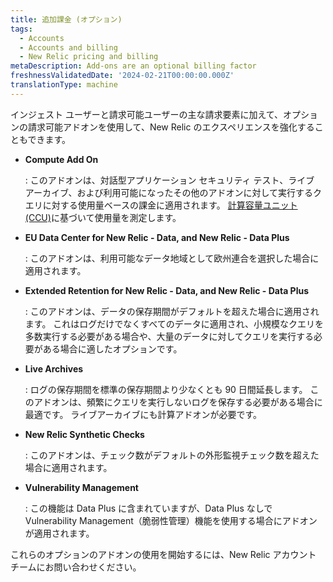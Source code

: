 ```yaml
---
title: 追加課金 (オプション)
tags:
  - Accounts
  - Accounts and billing
  - New Relic pricing and billing
metaDescription: Add-ons are an optional billing factor
freshnessValidatedDate: '2024-02-21T00:00:00.000Z'
translationType: machine
---
```


インジェスト ユーザーと請求可能ユーザーの主な請求要素に加えて、オプションの請求可能アドオンを使用して、New Relic のエクスペリエンスを強化することもできます。

* <DNT>**Compute Add On**</DNT>

  : このアドオンは、対話型アプリケーション セキュリティ テスト、ライブ アーカイブ、および利用可能になったその他のアドオンに対して実行するクエリに対する使用量ベースの課金に適用されます。 [計算容量ユニット (CCU)](/docs/licenses/license-information/product-definitions/new-relic-one-pricing-definitions#compute-capacity-unit)に基づいて使用量を測定します。

* <DNT>**EU Data Center for New Relic - Data, and New Relic - Data Plus**</DNT>

  : このアドオンは、利用可能なデータ地域として欧州連合を選択した場合に適用されます。

* <DNT>**Extended Retention for New Relic - Data, and New Relic - Data Plus**</DNT>

  : このアドオンは、データの保存期間がデフォルトを超えた場合に適用されます。 これはログだけでなくすべてのデータに適用され、小規模なクエリを多数実行する必要がある場合や、大量のデータに対してクエリを実行する必要がある場合に適したオプションです。

* <DNT>**Live Archives**</DNT>

  : ログの保存期間を標準の保存期間より少なくとも 90 日間延長します。 このアドオンは、頻繁にクエリを実行しないログを保存する必要がある場合に最適です。 ライブアーカイブにも計算アドオンが必要です。

* <DNT>**New Relic Synthetic Checks**</DNT>

  : このアドオンは、チェック数がデフォルトの外形監視チェック数を超えた場合に適用されます。

* <DNT>**Vulnerability Management**</DNT>

  : この機能は Data Plus に含まれていますが、Data Plus なしで Vulnerability Management（脆弱性管理）機能を使用する場合にアドオンが適用されます。

これらのオプションのアドオンの使用を開始するには、New Relic アカウント チームにお問い合わせください。